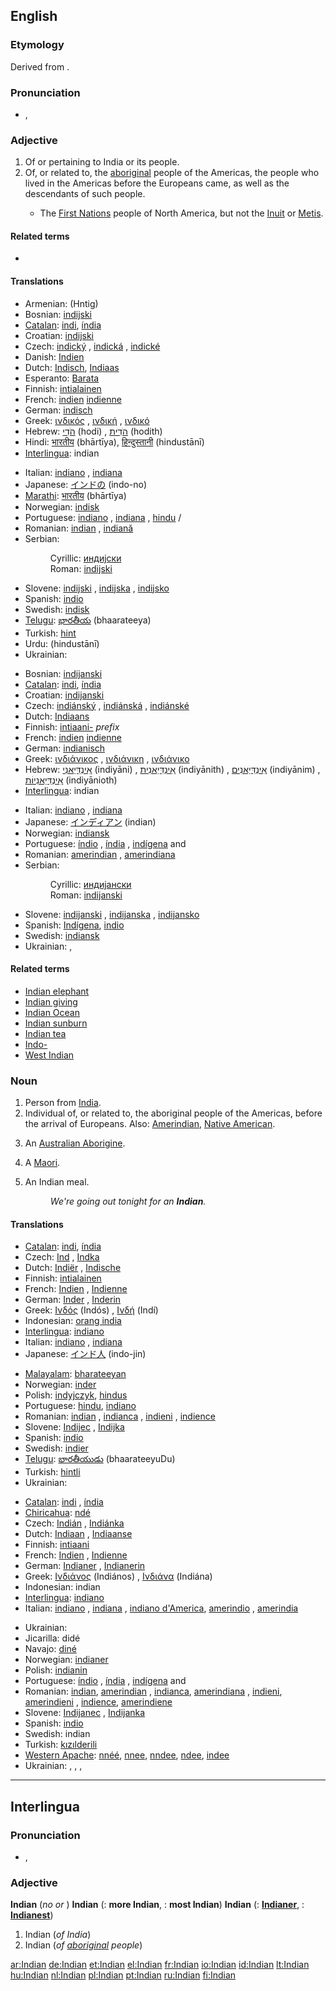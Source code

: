 ==English==

{{rank|prepared|support|bit|824|Indian|produce|drawn|field}}

===Etymology===
Derived from {{term|India}}.

===Pronunciation===
* {{IPA|/ˈɪndiən/}}, {{SAMPA|/"Indi@n/}}

===Adjective===
{{en-adj|-}}

# Of or pertaining to India or its people.
# Of, or related to, the [[aboriginal]] people of the Americas, the people who lived in the Americas before the Europeans came, as well as the descendants of such people.
#* {{Canada}} The [[First Nations]] people of North America, but not the [[Inuit]] or [[Metis]].

====Related terms====
* {{onym||West Indian|gloss=of, or related to, the people of the Caribbean islands}}

====Translations====
{{trans-top|Of or pertaining to India}}
* Armenian: (Hntig)
* Bosnian: [[indijski#Bosnian|indijski]] {{m}}
* [[Catalan]]: [[indi]], {{m}} [[índia]] {{f}}
* Croatian: [[indijski#Croatian|indijski]] {{m}}
* Czech: [[indický]] {{m}}, [[indická]] {{f}}, [[indické]] {{n}}
* Danish: [[Indien]]
* Dutch: [[Indisch]], [[Indiaas]]
* Esperanto: [[Barata]]
* Finnish: [[intialainen]]
* French: [[indien]] {{m}} [[indienne]] {{f}}
* German: [[indisch]]
* Greek: [[ινδικός]] {{m}}, [[ινδική]] {{f}}, [[ινδικό]] {{n}}
* Hebrew: [[הֹדִי]] (hodi) {{m}}, [[הֹדִית]] (hodith) {{f}}
* Hindi: [[भारतीय]] (bhārtīya), [[हिन्दुस्तानी]] (hindustānī)
* [[Interlingua]]: indian
{{trans-mid}}
* Italian: [[indiano]] {{m}}, [[indiano|indiana]] {{f}}
* Japanese: [[インドの]] (indo-no)
* [[Marathi]]: [[भारतीय]] (bhārtīya)
* Norwegian: [[indisk]]
* Portuguese: [[indiano]] {{m}}, [[indiana]] {{f}}, [[hindu]] {{m}}/{{f}}
* Romanian: [[indian]] {{m}}, [[indiană]] {{f}}
* Serbian:
*: Cyrillic: [[индијски#Serbian|индијски]] {{m}}
*: Roman: [[indijski#Serbian|indijski]] {{m}}
* Slovene: [[indijski]] {{m}}, [[indijska]] {{f}}, [[indijsko]] {{n}}
* Spanish: [[indio]]
* Swedish: [[indisk]]
* [[Telugu]]: [[భారతీయ]] (bhaarateeya)
* Turkish: [[hint]]
* Urdu: {{ur-Arab|[[ہندوستانی]]}} (hindustānī)
* Ukrainian: {{t|uk|індійський|m|tr=indíjs’kyj|sc=Cyrl}}
{{trans-bottom}}

{{trans-top|Of, or related to, the aboriginal people of the Americas}}
* Bosnian: [[indijanski#Bosnian|indijanski]] {{m}}
* [[Catalan]]: [[indi]], {{m}} [[índia]] {{f}}
* Croatian: [[indijanski#Croatian|indijanski]] {{m}}
* Czech: [[indiánský]] {{m}}, [[indiánská]] {{f}}, [[indiánské]] {{n}}
* Dutch: [[Indiaans]]
* Finnish: [[intiaani-]] ''prefix''
* French: [[indien]] {{m}} [[indienne]] {{f}}
* German: [[indianisch]]
* Greek: [[ινδιάνικος]] {{m}}, [[ινδιάνικη]] {{f}}, [[ινδιάνικο]] {{n}}
* Hebrew: [[אִינְדִּיַאנִי]] (indiyāni) {{m}}, [[אִינְדִּיַאנִית]] (indiyānith) {{f}}, [[אִינְדִּיַאנִים]] (indiyānim) {{m|p}}, [[אִינְדִּיַאנִיוֹת]] (indiyānioth) {{f|p}}
* [[Interlingua]]: indian
{{trans-mid}}
* Italian: [[indiano]] {{m}}, [[indiano|indiana]] {{f}}
* Japanese: [[インディアン]] (indian)
* Norwegian: [[indiansk]]
* Portuguese: [[índio]] {{m}}, [[índia]] {{f}}, [[indígena]] {{m}} and {{f}}
* Romanian: [[amerindian]] {{m}}, [[amerindiana]] {{f}}
* Serbian:
*: Cyrillic: [[индијански#Serbian|индијански]] {{m}}
*: Roman: [[indijanski#Serbian|indijanski]] {{m}}
* Slovene: [[indijanski]] {{m}}, [[indijanska]] {{f}}, [[indijansko]] {{n}}
* Spanish: [[Indígena]], [[indio]]
* Swedish: [[indiansk]]
* Ukrainian: {{t|uk|індіанський|m|tr=indiáns’kyj|sc=Cyrl}} , {{t|uk|індіянський|m|tr=indijáns’kyj|sc=Cyrl}}
{{trans-bottom}}

====Related terms====
* [[Indian elephant]]
* [[Indian giving]]
* [[Indian Ocean]]
* [[Indian sunburn]]
* [[Indian tea]]
* [[Indo-]]
* [[West Indian]]

===Noun===
{{en-noun}}

# Person from [[India]].
# Individual of, or related to, the aboriginal people of the Americas, before the arrival of Europeans. Also: [[Amerindian]], [[Native American]].
# {{obsolete}} An [[Australian Aborigine]].
# {{obsolete}} A [[Maori]].
# {{UK}} An Indian meal.
#: ''We're going out tonight for an '''Indian'''.''

====Translations====
{{trans-top|a person from India}}
* [[Catalan]]: [[indi]],{{m}} [[índia]] {{f}}
* Czech: [[Ind]] {{m}}, [[Indka]] {{f}}
* Dutch: [[Indiër]] {{m}}, [[Indische]] {{f}}
* Finnish: [[intialainen]]
* French: [[Indien]] {{m}}, [[Indienne]] {{f}}
* German: [[Inder]] {{m}}, [[Inderin]] {{f}}
* Greek: [[Ινδός]] (Indós) {{m}}, [[Ινδή]] (Indí) {{f}}
* Indonesian: [[orang india]]
* [[Interlingua]]: [[indiano]]
* Italian: [[indiano]] {{m}}, [[indiano|indiana]] {{f}}
* Japanese: [[インド人]] (indo-jin)
{{trans-mid}}
* [[Malayalam]]: [[bharateeyan]]
* Norwegian: [[inder]] {{m}}
* Polish: [[indyjczyk]], [[hindus]]
* Portuguese: [[hindu]], [[indiano]]
* Romanian: [[indian]] {{m}}, [[indianca]] {{f}}, [[indieni]] {{m|p}}, [[indience]] {{f|p}}
* Slovene: [[Indijec]] {{m}}, [[Indijka]] {{f}}
* Spanish: [[indio]]
* Swedish: [[indier]]
* [[Telugu]]: [[భారతీయుడు]] (bhaarateeyuDu)
* Turkish: [[hintli]]
* Ukrainian: {{t|uk|індієць|m|tr=indíjec’|sc=Cyrl}}
{{trans-bottom}}

{{trans-top|Individual of, or related to, the aboriginal people of the Americas}}
* [[Catalan]]: [[indi]] {{m}},  [[índia]] {{f}}
* [[Chiricahua]]: [[ndé]]
* Czech: [[Indián]] {{m}}, [[Indiánka]] {{f}}
* Dutch: [[Indiaan]] {{m}}, [[Indiaanse]] {{f}}
* Finnish: [[intiaani]]
* French: [[Indien]] {{m}}, [[Indienne]] {{f}}
* German: [[Indianer]] {{m}}, [[Indianerin]] {{f}}
* Greek: [[Ινδιάνος]] (Indiános) {{m}}, [[Ινδιάνα]] (Indiána) {{f}}
* Indonesian: indian
* [[Interlingua]]: [[indiano]]
* Italian: [[indiano]] {{m}}, [[indiano|indiana]] {{f}}, [[indiano d'America]], [[amerindio]] {{m}}, [[amerindio|amerindia]] {{f}}
{{trans-mid}}
* Ukrainian: {{t|uk|Iндієць|m|tr=Indijec’|sc=Cyrl}}
* Jicarilla: didé
* Navajo: [[diné]]
* Norwegian: [[indianer]] {{m}}
* Polish: [[indianin]]
* Portuguese: [[índio]] {{m}}, [[índia]] {{f}}, [[indígena]] {{m}} and {{f}}
* Romanian: [[indian]], [[amerindian]] {{m}}, [[indianca]], [[amerindiana]] {{f}}, [[indieni]], [[amerindieni]] {{m|p}}, [[indience]], [[amerindiene]] {{f|p}}
* Slovene: [[Indijanec]] {{m}}, [[Indijanka]] {{f}}
* Spanish: [[indio]]
* Swedish: indian
* Turkish: [[kızılderili]]
* [[Western Apache]]: [[nnéé]], [[nnee]], [[nndee]], [[ndee]], [[indee]]
* Ukrainian: {{t|uk|індіанець|m|tr=indiánec’|sc=Cyrl}}, {{t|uk|індіянець|m|tr=indijánec’|sc=Cyrl}}, {{t|uk|індіанин|m|tr=indijányn|sc=Cyrl}}, {{t|uk|індіянин|m|tr=indijanýn|sc=Cyrl}}
{{trans-bottom}}

----

==Interlingua==

===Pronunciation===
* {{IPA|lang=ia|/inˈdjan/}}, {{SAMPA|lang=ia|/in"djan/}}

===Adjective===
{{infl|ia|adjective}}
'''Indian'''  (''no'' {{compar}} ''or'' {{superl}})
'''Indian'''  ({{compar}}: '''more Indian''', {{superl}}: '''most Indian''')
'''Indian'''  ({{compar}}: '''[[Indianer]]''', {{superl}}: '''[[Indianest]]''')

# Indian (''of India'')
# Indian (''of [[aboriginal]] people'')

[[ar:Indian]]
[[de:Indian]]
[[et:Indian]]
[[el:Indian]]
[[fr:Indian]]
[[io:Indian]]
[[id:Indian]]
[[lt:Indian]]
[[hu:Indian]]
[[nl:Indian]]
[[pl:Indian]]
[[pt:Indian]]
[[ru:Indian]]
[[fi:Indian]]